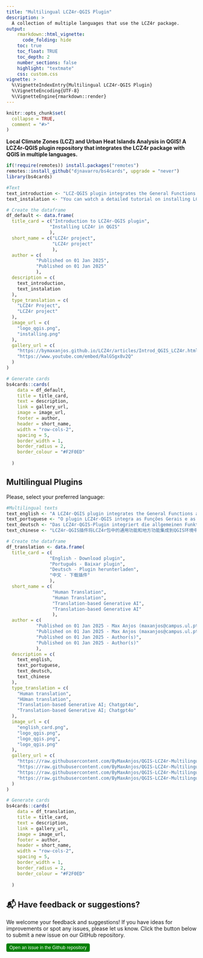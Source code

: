 ```yaml
---
title: "Multilingual LCZ4r-QGIS Plugin"
description: >
  A collection of multiple languages that use the LCZ4r package.
output:
    rmarkdown::html_vignette:
      code_folding: hide
    toc: true
    toc_float: TRUE
    toc_depth: 2
    number_sections: false
    highlight: "textmate"
    css: custom.css
vignette: >
  %\VignetteIndexEntry{Multilingual LCZ4r-QGIS Plugin}
  %\VignetteEncoding{UTF-8}
  %\VignetteEngine{rmarkdown::render}
---
```


```r
knitr::opts_chunk$set(
  collapse = TRUE,
  comment = "#>"
)
```

**Local Climate Zones (LCZ) and Urban Heat Islands Analysis in QGIS! A LCZ4r-QGIS plugin repository that integrates the LCZ4r package with QGIS in multiple languages.**


```r
if(!require(remotes)) install.packages("remotes")
remotes::install_github("djnavarro/bs4cards", upgrade = "never")
library(bs4cards)

```


```r
#Text
text_introduction <- "LCZ-QGIS plugin integrates the General Functions and Local Functions from LCZ4r package into QGIS, allowing users to analyze LCZs and urban heat islands directly within the QGIS environment."
text_instalation <- "You can watch a detailed tutorial on installing LCZ4r in QGIS above or link below."

```


```r
# Create the dataframe
df_default <- data.frame(
  title_card = c("Introduction to LCZ4r-QGIS plugin", 
                "Installing LCZ4r in QGIS"
                ),
  short_name = c("LCZ4r project", 
                 "LCZ4r project"
                 ),
  author = c(
           "Published on 01 Jan 2025", 
           "Published on 01 Jan 2025"
           ),
  description = c(
    text_introduction,
    text_instalation
  ),
  type_translation = c(
    "LCZ4r Project",
    "LCZ4r project"
  ),
  image_url = c(
    "logo_qgis.png",
    "installing.png"
  ),
  gallery_url = c(
    "https://bymaxanjos.github.io/LCZ4r/articles/Introd_QGIS_LCZ4r.html",
    "https://www.youtube.com/embed/RalGSgx8v2Q"
  )
)
```


```r
# Generate cards
bs4cards::cards(
    data = df_default,
    title = title_card,
    text = description,
    link = gallery_url,
    image = image_url,
    footer = author,
    header = short_name,
    width = "row-cols-2",
    spacing = 5,
    border_width = 1,
    border_radius = 2,
    border_colour = "#F2F0ED"
    
  )
```


## Multilingual Plugins

Please, select your preferred language:

```r
#Multilingual texts
text_english <- "A LCZ4r-QGIS plugin integrates the General Functions and Local Functions from LCZ4r package into QGIS environment."
text_portuguese <- "O plugin LCZ4r-QGIS integra as Funções Gerais e as Funções Locais do pacote LCZ4r no ambiente QGIS."
text_deutsch <- "Das LCZ4r-QGIS-Plugin integriert die allgemeinen Funktionen und lokalen Funktionen des LCZ4r-Pakets in die QGIS-Umgebung."
text_chinese <- "LCZ4r-QGIS插件将LCZ4r包中的通用功能和地方功能集成到QGIS环境中。"

```


```r
# Create the dataframe
df_translation <- data.frame(
  title_card = c(
                "English - Download plugin", 
                "Português - Baixar plugin", 
                "Deutsch - Plugin herunterladen",
                "中文 - 下载插件"
                ),
  short_name = c(
                 "Human Translation", 
                 "Human Translation", 
                 "Translation-based Generative AI",
                 "Translation-based Generative AI"
                 ),
  author = c(
           "Published on 01 Jan 2025 - Max Anjos (maxanjos@campus.ul.pt)", 
           "Published on 01 Jan 2025 - Max Anjos (maxanjos@campus.ul.pt) • Antônio Campos Neto • Dayvid Madeiros", 
           "Published on 01 Jan 2025 - Author(s)",
           "Published on 01 Jan 2025 - Author(s)"
           ),
  description = c(
    text_english,
    text_portuguese,
    text_deutsch,
    text_chinese
  ),
  type_translation = c(
    "Human translation",
    "HUman translation",
    "Translation-based Generative AI; Chatgpt4o",
    "Translation-based Generative AI; Chatgpt4o"
  ),
  image_url = c(
    "english_card.png",
    "logo_qgis.png",
    "logo_qgis.png",
    "logo_qgis.png"
  ),
  gallery_url = c(
    "https://raw.githubusercontent.com/ByMaxAnjos/QGIS-LCZ4r-Multilingual/refs/heads/master/scripts/English_LCZ4r.zip",
    "https://raw.githubusercontent.com/ByMaxAnjos/QGIS-LCZ4r-Multilingual/refs/heads/master/scripts/Portuguese_LCZ4r.zip",
    "https://raw.githubusercontent.com/ByMaxAnjos/QGIS-LCZ4r-Multilingual/refs/heads/master/scripts/Deutsch_LCZ4r.zip",
    "https://raw.githubusercontent.com/ByMaxAnjos/QGIS-LCZ4r-Multilingual/refs/heads/master/scripts/Chinese_LCZ4r.zip"
  )
)
```


```r
# Generate cards
bs4cards::cards(
    data = df_translation,
    title = title_card,
    text = description,
    link = gallery_url,
    image = image_url,
    footer = author,
    header = short_name,
    width = "row-cols-2",
    spacing = 5,
    border_width = 1,
    border_radius = 2,
    border_colour = "#F2F0ED"
    
  )
```



## 📬 Have feedback or suggestions?

We welcome your feedback and suggestions! If you have ideas for improvements or spot any issues, please let us know. Click the button below to submit a new issue on our GitHub repository.

<button type="button" class="btn" style="background-color: #008000; color: white; padding: .25rem .5rem; font-size: .75rem; border: none; border-radius: .25rem;">

<a href='https://github.com/ByMaxAnjos/QGIS-LCZ4r-Multilingual/issues/new'style="text-decoration: none; color: white;"> Open an issue in the Github repository </a>
</button>

